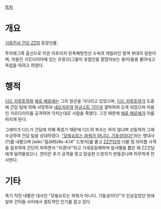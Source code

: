 [[목차]]
= 개요 =
[[기동전사 건담 ZZ]]의 등장인물.

투아레그족 출신으로 이은 아프리카 민족해방전선 소속의 게릴라인 청색 부대의 일원이며, 마을인 가르다이아에 있는 프랑크(그들이 유럽인을 얕잡아보는 용어)들을 몰아내고 독립을 하려고 하였다.

= 행적 =
[[디드 카루토하]]와 [[에로 메로에]]는 그의 원군을 기다리고 있었으며, [[디드 카루토하]]가 도중에 건담 팀에 의해 사망하자 [[네오지온]]의 [[어규스트 기단]]과 결탁하여 오게 되었으며 마을인 가르다이아를 공격하여 닥치는대로 사람을 죽였다. 그것 때문에 [[에로 메로에]]가 이를 따지게 된다.

그레미가 디드가 건담에 의해 죽었기 때문에 디드의 복수는 하지 않냐며 선동하자 그에 수긍하여 건담 팀을 상대하였다. [http://beretta38.tistory.com/29 "모빌슈트는 파워가 아니다. 기동성이다!"]라는 명대사(?)를 내뱉으며 [wiki:"돔(MS)#s-4.14" 드왓지]를 몰고 [[ZZ건담]]의 더블 빔 라이플 사격을 점프하여 간단히 피하면서 "이겼다!"라고 기세등등해하며 빔샤벨을 뽑은 채 ZZ건담에게 달려들었으나, 연이은 추가 공격을 맞고 탑승한 드왓지가 반동강나며 허무하게 전사한다.

= 기타 =
죽기 직전 내뱉은 대사인 "모빌슈트는 파워가 아니다. 기동성이다!"가 인상깊었던 탓에 일부 건덕들 사이에서 컬트적인 인기를 끌고 있다.
